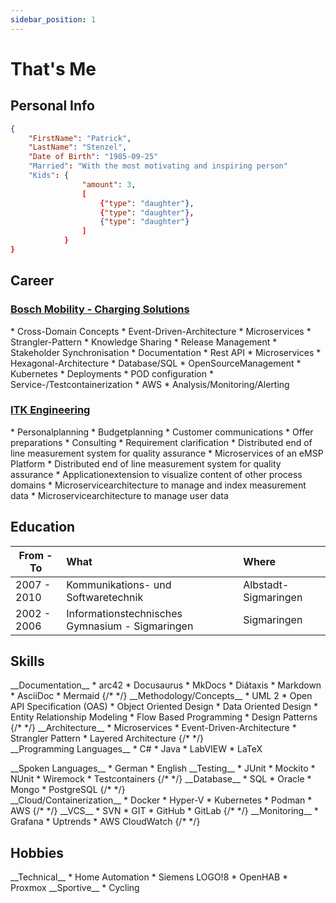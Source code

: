 ```yaml
---
sidebar_position: 1
---
```


# That's Me

## Personal Info
``` json
{
    "FirstName": "Patrick",
    "LastName": "Stenzel",
    "Date of Birth": "1985-09-25"
    "Married": "With the most motivating and inspiring person"
    "Kids": {
                "amount": 3,
                [
                    {"type": "daughter"},
                    {"type": "daughter"},
                    {"type": "daughter"}
                ]
            }
}
```

## Career
### [Bosch Mobility - Charging Solutions](https://www.bosch-mobility.de/)


<Timeline variant="success-dark" horizontal>
  <TimelineItem variant='success' align='right' >
    <TimelineCareerHeaderItem icon='fa-compass-drafting' position='Solution Architect' location='Feuerbach' employeer='Bosch Mobility GmbH' fromDate='06.2024'/>
    * Cross-Domain Concepts
    * Event-Driven-Architecture
    * Microservices
    * Strangler-Pattern
    * Knowledge Sharing
    * Release Management
    * Stakeholder Synchronisation
    * Documentation
  </TimelineItem>

  <TimelineItem variant='success' align='left' >
    <TimelineCareerHeaderItem icon='fa-code' position='Software Developer' location='Feuerbach' employeer='Bosch Mobility GmbH' fromDate='10.2022' />
    * Rest API
    * Microservices
    * Hexagonal-Architecture
    * Database/SQL
    * OpenSourceManagement
  </TimelineItem>

  <TimelineItem variant='success' align='right' >
    <TimelineCareerHeaderItem icon='fa-terminal' position='DevOps' location='Feuerbach' employeer='Bosch Mobility GmbH' fromDate='10.2022'/>
    * Kubernetes
      * Deployments
      * POD configuration
    * Service-/Testcontainerization
    * AWS
    * Analysis/Monitoring/Alerting
  </TimelineItem>
</Timeline>

### [ITK Engineering](https://www.itk-engineering.de/)

<Timeline variant="info-light" horizontal>
  <TimelineItem variant='info' align='left' >
    <TimelineCareerHeaderItem icon='fa-chart-pie' position='Technical Projectlead' location='Rülzheim' employeer='ITK Engineering GmbH' fromDate='03.2017' toDate='10.2022' />
    * Personalplanning
    * Budgetplanning
    * Customer communications
  </TimelineItem>
  <TimelineItem variant='info' align='right' >
    <TimelineCareerHeaderItem icon='fa-comments-dollar' position='Sales Support' location='Rülzheim' employeer='ITK Engineering GmbH' fromDate='03.2017' toDate='10.2022' />
    * Offer preparations
    * Consulting
    * Requirement clarification
  </TimelineItem>
  <TimelineItem variant='info' align='left' >
    <TimelineCareerHeaderItem icon='fa-code' position='Solution Architect' location='Rülzheim' employeer='ITK Engineering GmbH' fromDate='11.2015' toDate='10.2022' />
    * Distributed end of line measurement system for quality assurance
  </TimelineItem>
  <TimelineItem variant='info' align='right' >
    <TimelineCareerHeaderItem icon='fa-code' position='Software Developer' location='Rülzheim' employeer='ITK Engineering GmbH' fromDate='08.2012' toDate='10.2022' />
    * Microservices of an eMSP Platform
    * Distributed end of line measurement system for quality assurance
    * Applicationextension to visualize content of other process domains
    * Microservicearchitecture to manage and index measurement data
    * Microservicearchitecture to manage user data
  </TimelineItem>

</Timeline>

## Education
| **From - To** | **What**                                         | **Where**             |
|---------------|:-------------------------------------------------|:----------------------|
| 2007 - 2010   | Kommunikations- und Softwaretechnik              | Albstadt-Sigmaringen  |
| 2002 - 2006   | Informationstechnisches Gymnasium - Sigmaringen  | Sigmaringen           |

## Skills

<Columns>
  <Column className='text--left'>
    <Card shadow='tl'>
        <CardHeader>
        <FAIcon icon="fa-solid fa-pen" size="2x" /> __Documentation__
        </CardHeader>
        <CardBody>
            * arc42
            * Docusaurus
            * MkDocs
            * Diátaxis
            * Markdown
            * AsciiDoc
            * Mermaid
        </CardBody>
        <CardFooter>
        {/* <!-- <button className='button button--secondary button--block'>See All</button> --> */}
        </CardFooter>
    </Card>
  </Column>
  <Column className='text--justify'>
    <Card shadow='tl'>
        <CardHeader>
        <FAIcon icon="fa-solid fa-compass-drafting" size="2x" /> __Methodology/Concepts__
        </CardHeader>
        <CardBody>
            * UML 2
            * Open API Specification (OAS)
            * Object Oriented Design
            * Data Oriented Design
            * Entity Relationship Modeling
            * Flow Based Programming
            * Design Patterns
        </CardBody>
        <CardFooter>
        {/* <!-- <button className='button button--secondary button--block'>See All</button> --> */}
        </CardFooter>
    </Card>
  </Column>
  <Column className='text--justify'>
    <Card shadow='tl'>
        <CardHeader>
        <FAIcon icon="fa-solid fa-trowel-bricks" size="2x" /> __Architecture__
        </CardHeader>
        <CardBody>
            * Microservices
            * Event-Driven-Architecture
            * Strangler Pattern
            * Layered Architecture
        </CardBody>
        <CardFooter>
        {/* <!-- <button className='button button--secondary button--block'>See All</button> --> */}
        </CardFooter>
    </Card>
  </Column>
</Columns>

<br/>

<Columns>
  <Column className='text--left'>
    <Card shadow='tl'>
        <CardHeader>
        <FAIcon icon="fa-solid fa-code" size="2x" /> __Programming Languages__
        </CardHeader>
        <CardBody>
            * C#
            * Java
            * LabVIEW
            * LaTeX
        </CardBody>
      </Card>
      <p/>
      <Card shadow='tl'>
        <CardHeader>
          <FAIcon icon="fa-solid fa-language" size="2x" /> __Spoken Languages__
        </CardHeader>
        <CardBody>
            * German
            * English
        </CardBody>
    </Card>
  </Column>
  <Column className='text--justify'>
    <Card shadow='tl'>
        <CardHeader>
        <FAIcon icon="fa-solid fa-flask" size="2x" /> __Testing__
        </CardHeader>
        <CardBody>
            * JUnit
            * Mockito
            * NUnit
            * Wiremock
            * Testcontainers
        </CardBody>
        <CardFooter>
        {/* <!-- <button className='button button--secondary button--block'>See All</button> --> */}
        </CardFooter>
    </Card>
  </Column>
  <Column className='text--justify'>
    <Card shadow='tl'>
        <CardHeader>
        <FAIcon icon="fa-solid fa-database" size="2x" /> __Database__
        </CardHeader>
        <CardBody>
            * SQL
            * Oracle
            * Mongo
            * PostgreSQL
        </CardBody>
        <CardFooter>
        {/* <!-- <button className='button button--secondary button--block'>See All</button> --> */}
        </CardFooter>
    </Card>
  </Column>
</Columns>

<br/>

<Columns>
  <Column className='text--left'>
    <Card shadow='tl'>
        <CardHeader>
        <FAIcon icon="fa-solid fa-cloud" size="2x" /> __Cloud/Containerization__
        </CardHeader>
        <CardBody>
            * Docker
            * Hyper-V
            * Kubernetes
            * Podman
            * AWS
        </CardBody>
        <CardFooter>
        {/* <!-- <button className='button button--secondary button--block'>See All</button> --> */}
        </CardFooter>
    </Card>
  </Column>
  <Column className='text--justify'>
      <Card shadow='tl'>
        <CardHeader>
        <FAIcon icon="fa-solid fa-code-merge" size="2x" /> __VCS__
        </CardHeader>
        <CardBody>
            * SVN
            * GIT
              * GitHub
              * GitLab
        </CardBody>
        <CardFooter>
        {/* <!-- <button className='button button--secondary button--block'>See All</button> --> */}
        </CardFooter>
    </Card>
  </Column>
  <Column className='text--justify'>
      <Card shadow='tl'>
        <CardHeader>
        <FAIcon icon="fa-solid fa-magnifying-glass" size="2x" /> __Monitoring__
        </CardHeader>
        <CardBody>
            * Grafana
            * Uptrends
            * AWS CloudWatch
        </CardBody>
        <CardFooter>
        {/* <!-- <button className='button button--secondary button--block'>See All</button> --> */}
        </CardFooter>
    </Card>
  </Column>
</Columns>

## Hobbies

<Columns>
  <Column>
    <Card shadow='tl'>
      <CardHeader>
        <FAIcon icon='fa-solid fa-gears' size="2x" /> __Technical__
      </CardHeader>
      <CardBody>
        * Home Automation
          * Siemens LOGO!8
          * OpenHAB
        * Proxmox
      </CardBody>
    </Card>
  </Column>
  <Column>
      <Card shadow='tl'>
      <CardHeader>
        <FAIcon icon='fa-solid fa-person-biking' size="2x" /> __Sportive__
      </CardHeader>
      <CardBody>
        * Cycling
      </CardBody>
      </Card>
  </Column>
  <Column />
</Columns>

